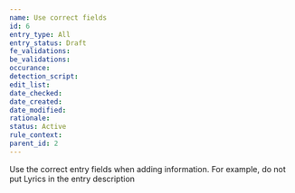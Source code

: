 ```yaml
---
name: Use correct fields
id: 6
entry_type: All
entry_status: Draft
fe_validations:
be_validations:
occurance:
detection_script:
edit_list:
date_checked:
date_created:
date_modified:
rationale:
status: Active
rule_context:
parent_id: 2
---
```

Use the correct entry fields when adding information. For example, do not put Lyrics in the entry description